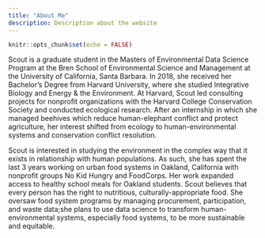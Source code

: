 ```yaml
---
title: "About Me"
description: Description about the website 
---
```


```r
knitr::opts_chunk$set(echo = FALSE)
```

Scout is a graduate student in the Masters of Environmental Data Science Program at the Bren School of Environmental Science and Management at the University of California, Santa Barbara. In 2018, she received her Bachelor's Degree from Harvard University, where she studied Integrative Biology and Energy & the Environment. At Harvard, Scout led consulting projects for nonprofit organizations with the Harvard College Conservation Society and conducted ecological research. After an internship in which she managed beehives which reduce human-elephant conflict and protect agriculture, her  interest shifted from ecology to human-environmental systems and conservation conflict resolution. 

Scout is interested in studying the environment in the complex way that it exists in relationship with human populations. As such, she has spent the last 3 years working on urban food systems in Oakland, California with nonprofit groups No Kid Hungry and FoodCorps. Her work expanded access to healthy school meals for Oakland students. Scout believes that every person has the right to nutritious, culturally-appropriate food. She oversaw food system programs by managing procurement, participation, and waste data;she plans to use data science to transform human-environmental systems, especially food systems, to be more sustainable and equitable.



